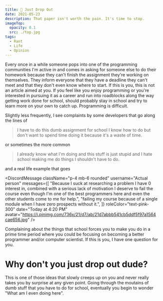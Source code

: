 ```yaml
---
title: 🏫 Just Drop Out
date: 2021-05-23
description: That paper isn't worth the pain. It's time to stop.
imageTop:
  opacity: 0.1
  src: ./top.jpg
tags:
  - Rant
  - Life
  - Opinion
---
```



Every once in a while someone pops into one of the programming communities I'm active in and comes in asking for someone else to do their homework because they can't finish the assignment they're working on themselves. They inform everyone that they have a deadline they can't meet and that they don't even know where to start. If this is you, this is not an article aimed at you. If you feel like you enjoy programming or you're interested in pursuing it as a career and run into roadblocks along the way getting work done for school, should probably stay in school and try to learn more on your own to catch up. Programming is difficult.

Slightly less frequently, I see complaints by some developers that go along the lines of

> I have to do this dumb assignment for school I know how to do but don't want to spend time doing it because it's a waste of time.

or sometimes the more common

> I already know what I'm doing and this stuff is just stupid and I hate school making me do things I shouldn't have to do.

and a real life example that goes

<DiscordMessage
  className="p-4 mb-6 rounded"
  username="Actual person"
  messages={[
    "Because I suck at researching a problem I have 0 interest in, combined with a serious lack of motivation I deserve to fail the course even though I'm one of the best programmers here and even the other students come to me for help.",
    "failing my course because of a single module when I have zero prospects without it.",
  ]}
  roleColor="text-pink-300"
  date="Today at 4:20 PM"
  avatar="https://i.pinimg.com/736x/21/d7/ab/21d7abbb541cb5ddf5f97a1564cae656.jpg"
/>

Complaining about the things that school forces you to make you do in a prime time period where you could be focusing on becoming a better programmer and/or computer scientist. If this is you, I have one question for you.

# Why don't you just drop out dude?

This is one of those ideas that slowly creeps up on you and never really takes you by surprise at any given point. Going through the moutains of dumb stuff that you have to do for school, eventually you begin to wonder "What am I even doing here".
